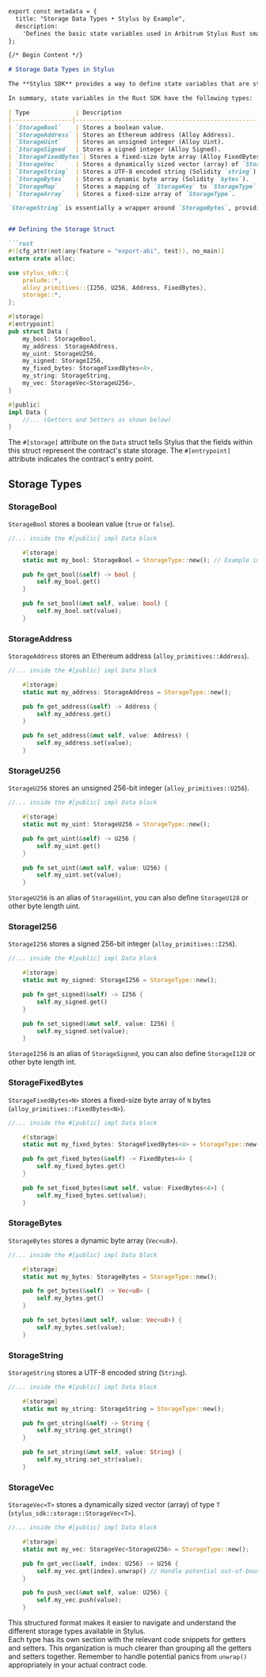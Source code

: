 ```markdown
export const metadata = {
  title: "Storage Data Types • Stylus by Example",
  description:
    'Defines the basic state variables used in Arbitrum Stylus Rust smart contracts and how they can be used to store and retrieve state from the VM.',
};

{/* Begin Content */}

# Storage Data Types in Stylus

The **Stylus SDK** provides a way to define state variables that are stored on the blockchain, similar but not the same to [how state define variables work in Solidity](https://solidity-by-example.org/state-variables/). These variables persist across contract calls and represent the contract's persistent storage.  In Stylus, you define these storage variables within a struct annotated with `#[storage]`.

In summary, state variables in the Rust SDK have the following types:

| Type             | Description                                                                  |
|-----------------|------------------------------------------------------------------------------|
| `StorageBool`    | Stores a boolean value.                                                      |
| `StorageAddress` | Stores an Ethereum address (Alloy Address).                                  |
| `StorageUint`    | Stores an unsigned integer (Alloy Uint).                                      |
| `StorageSigned`  | Stores a signed integer (Alloy Signed).                                       |
| `StorageFixedBytes`| Stores a fixed-size byte array (Alloy FixedBytes).                                |
| `StorageVec`     | Stores a dynamically sized vector (array) of `StorageType`.                   |
| `StorageString`  | Stores a UTF-8 encoded string (Solidity `string`). This is a wrapper around `StorageBytes`. |
| `StorageBytes`   | Stores a dynamic byte array (Solidity `bytes`).                               |
| `StorageMap`     | Stores a mapping of `StorageKey` to `StorageType`.                             |
| `StorageArray`   | Stores a fixed-size array of `StorageType`.                                     |

`StorageString` is essentially a wrapper around `StorageBytes`, providing convenient methods for working with UTF-8 encoded strings.  `StorageMap` and `StorageArray` will be discussed in separate sections due to their more complex nature.  This section focuses on the first seven types.


## Defining the Storage Struct

```rust
#![cfg_attr(not(any(feature = "export-abi", test)), no_main)]
extern crate alloc;

use stylus_sdk::{
    prelude::*,
    alloy_primitives::{I256, U256, Address, FixedBytes},
    storage::*,
};

#[storage]
#[entrypoint]
pub struct Data {
    my_bool: StorageBool,
    my_address: StorageAddress,
    my_uint: StorageU256,
    my_signed: StorageI256,
    my_fixed_bytes: StorageFixedBytes<4>,
    my_string: StorageString,
    my_vec: StorageVec<StorageU256>,
}

#[public]
impl Data {
    //... (Getters and Setters as shown below)
}
```

The `#[storage]` attribute on the `Data` struct tells Stylus that the fields within this struct represent the contract's state storage. The `#[entrypoint]` attribute indicates the contract's entry point.

## Storage Types

### StorageBool

`StorageBool` stores a boolean value (`true` or `false`).

```rust
//... inside the #[public] impl Data block

    #[storage]
    static mut my_bool: StorageBool = StorageType::new(); // Example initialization if needed

    pub fn get_bool(&self) -> bool {
        self.my_bool.get()
    }

    pub fn set_bool(&mut self, value: bool) {
        self.my_bool.set(value);
    }
```

### StorageAddress

`StorageAddress` stores an Ethereum address (`alloy_primitives::Address`).

```rust
//... inside the #[public] impl Data block

    #[storage]
    static mut my_address: StorageAddress = StorageType::new();

    pub fn get_address(&self) -> Address {
        self.my_address.get()
    }

    pub fn set_address(&mut self, value: Address) {
        self.my_address.set(value);
    }
```

### StorageU256

`StorageU256` stores an unsigned 256-bit integer (`alloy_primitives::U256`).

```rust
//... inside the #[public] impl Data block

    #[storage]
    static mut my_uint: StorageU256 = StorageType::new();

    pub fn get_uint(&self) -> U256 {
        self.my_uint.get()
    }

    pub fn set_uint(&mut self, value: U256) {
        self.my_uint.set(value);
    }
```

`StorageU256` is an alias of `StorageUint`, you can also define `StorageU128` or other byte length uint.

### StorageI256

`StorageI256` stores a signed 256-bit integer (`alloy_primitives::I256`).

```rust
//... inside the #[public] impl Data block

    #[storage]
    static mut my_signed: StorageI256 = StorageType::new();

    pub fn get_signed(&self) -> I256 {
        self.my_signed.get()
    }

    pub fn set_signed(&mut self, value: I256) {
        self.my_signed.set(value);
    }
```

`StorageI256` is an alias of `StorageSigned`, you can also define `StorageI128` or other byte length int.

### StorageFixedBytes

`StorageFixedBytes<N>` stores a fixed-size byte array of `N` bytes (`alloy_primitives::FixedBytes<N>`).

```rust
//... inside the #[public] impl Data block

    #[storage]
    static mut my_fixed_bytes: StorageFixedBytes<4> = StorageType::new();

    pub fn get_fixed_bytes(&self) -> FixedBytes<4> {
        self.my_fixed_bytes.get()
    }

    pub fn set_fixed_bytes(&mut self, value: FixedBytes<4>) {
        self.my_fixed_bytes.set(value);
    }
```

### StorageBytes

`StorageBytes` stores a dynamic byte array (`Vec<u8>`).

```rust
//... inside the #[public] impl Data block

    #[storage]
    static mut my_bytes: StorageBytes = StorageType::new();

    pub fn get_bytes(&self) -> Vec<u8> {
        self.my_bytes.get()
    }

    pub fn set_bytes(&mut self, value: Vec<u8>) {
        self.my_bytes.set(value);
    }
```

### StorageString

`StorageString` stores a UTF-8 encoded string (`String`).

```rust
//... inside the #[public] impl Data block

    #[storage]
    static mut my_string: StorageString = StorageType::new();

    pub fn get_string(&self) -> String {
        self.my_string.get_string()
    }

    pub fn set_string(&mut self, value: String) {
        self.my_string.set_str(value);
    }
```

### StorageVec

`StorageVec<T>` stores a dynamically sized vector (array) of type `T` (`stylus_sdk::storage::StorageVec<T>`).

```rust
//... inside the #[public] impl Data block

    #[storage]
    static mut my_vec: StorageVec<StorageU256> = StorageType::new();

    pub fn get_vec(&self, index: U256) -> U256 {
        self.my_vec.get(index).unwrap() // Handle potential out-of-bounds access properly
    }

    pub fn push_vec(&mut self, value: U256) {
        self.my_vec.push(value);
    }
```

This structured format makes it easier to navigate and understand the different storage types available in Stylus.  
Each type has its own section with the relevant code snippets for getters and setters.  This organization is much clearer than grouping all the getters and setters together.  Remember to handle potential panics from `unwrap()` appropriately in your actual contract code.